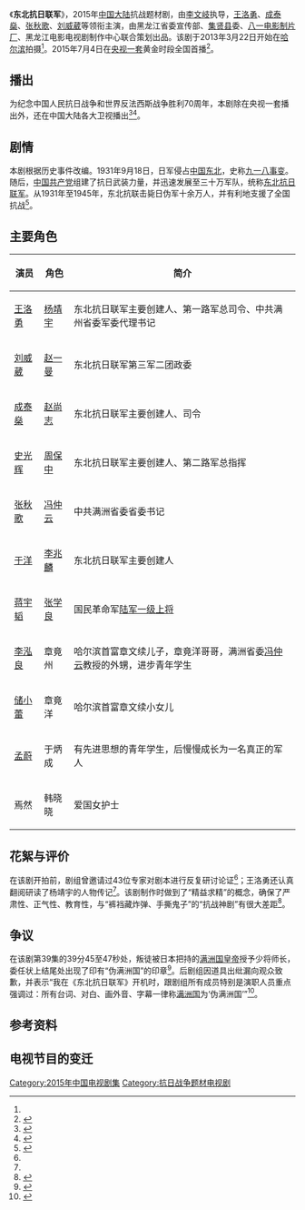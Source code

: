 {{about|2015年中國大陸電視劇|同名的1933年5月成立的东北人民革命军|东北抗日联军|}}   
{{电视节目信息框
| 名称      = 东北抗日联军
| 图片      = 
| 类型      = [[抗战|抗战]]
| 编剧      = 刘彦武、乔万民、大勇、苗若木
| 导演      = [[李文岐|李文岐]]
| 主演      = [[王洛勇|王洛勇]]、[[成泰燊|成泰燊]]<br>[[刘威葳|刘威葳]]、[[史光辉|史光辉]]<br>[[王桂峰|王桂峰]]、[[于洋|于洋]]
| 国家      = {{CHNML}}
| 语言      = [[汉语普通话|汉语普通话]]
| 字幕      = [[简体中文|简体中文]]
| 集数      = 46集
| 每集长度  = 40分钟左右
| 片尾曲    = 《英雄》
| 演唱2     = 中国广播少年合唱团、北京室内乐合合唱团
| 制作年份  = 2013年
| 制片人    = 王浩、张占尧、任君秋
| 外景 = [[黑龙江省|黑龙江省]][[哈尔滨市|哈尔滨市]]<ref name="哈尔滨开机">{{cite news|title=电视剧《东北抗日联军》哈尔滨开机|url=http://news.xinhuanet.com/zgjx/2013-03/23/c_132255944.htm|publisher= 新华社|date=2013年3月23日 |accessdate=2015年9月16日}}</ref>
| 制作公司  = 黑龙江电影电视剧制作中心
| 电视网    = [[中国中央电视台综合频道|央视一套]]（包括香港版本）
| 图像制式  = [[SDTV|SDTV]]（[[576i|576i]]）、[[HDTV|HDTV]]（[[1080i|1080i]]）
| 声音制式  = 立体声
| 播出国家  = {{CHNML}}
| 开始      = 2015年7月4日
| 结束      = 8月3日
| 前作      = 《[[怒放|怒放]]》
| 续作      = 《[[太行山上_(电视剧)|太行山上]]》
}}
{{portal box|中國|電視劇}}
《'''东北抗日联军'''》，2015年[[中国大陆|中国大陆]]抗战题材剧，由[[李文岐|李文岐]]执导，[[王洛勇|王洛勇]]、[[成泰燊|成泰燊]]、[[张秋歌|张秋歌]]、[[刘威葳|刘威葳]]等领衔主演，由黑龙江省委宣传部、[[集贤县|集贤县]]委、[[八一电影制片厂|八一电影制片厂]]、黑龙江电影电视剧制作中心联合策划出品。该剧于2013年3月22日开始在[[哈尔滨|哈尔滨]]拍摄<ref name="哈尔滨开机"/>。2015年7月4日在[[中国中央电视台综合频道|央视一套]]黄金时段全国首播<ref name="周六首播">{{cite news|title=《东北抗日联军》央视一套周六首播 |url=http://news.xinhuanet.com/photo/2015-07/01/c_127973722.htm |publisher= 新华网|date=2015年7月1日 |accessdate=2015年9月16日}}</ref>。

==播出==
为纪念中国人民抗日战争和世界反法西斯战争胜利70周年，本剧除在央视一套播出外，还在中国大陆各大卫视播出<ref>{{cite news |title=阅兵日卫视黄金档停播电视剧 娱乐节目周日复播 |url=http://ent.qq.com/a/20150902/042647.htm |publisher=腾讯娱乐 |date=2015年9月2日 |accessdate=2015年9月16日 |archive-date=2015年9月30日 |archive-url=https://web.archive.org/web/20150930015042/http://ent.qq.com/a/20150902/042647.htm |dead-url=no }}</ref><ref>{{cite news|title=於洋「承包」抗戰劇霸佔小熒屏|url=http://news.sina.com.tw/article/20150908/15115886.html|publisher=北京新浪網|date=2015年9月8日|accessdate=2015年9月16日|deadurl=yes|archiveurl=https://web.archive.org/web/20150926021311/http://news.sina.com.tw/article/20150908/15115886.html|archivedate=2015年9月26日}}</ref>。

==剧情==
本剧根据历史事件改编。1931年9月18日，日军侵占[[中国东北|中国东北]]，史称[[九一八事变|九一八事变]]。随后，[[中国共产党|中国共产党]]组建了抗日武装力量，并迅速发展至三十万军队，统称[[东北抗日联军|东北抗日联军]]。从1931年至1945年，东北抗联击毙日伪军十余万人，并有利地支援了全国抗战<ref>{{cite news |title=电视剧拍摄制作备案公示表 |url=http://dsj.sarft.gov.cn/tims/site/views/include/quickSearch/checkBlueprint/result.shanty?ids=0133d39d1a6d27d04028e4a2336cc2b3 |publisher=国家新闻出版广电总局 |date= |accessdate=2015年9月16日 |archive-url=https://web.archive.org/web/20160304235059/http://dsj.sarft.gov.cn/tims/site/views/include/quickSearch/checkBlueprint/result.shanty?ids=0133d39d1a6d27d04028e4a2336cc2b3 |archive-date=2016年3月4日 |dead-url=yes }}</ref>。

==主要角色==
{| class="wikitable"
|-
!演员 !! 角色 !!简介
|-
| [[王洛勇|王洛勇]] || [[杨靖宇|杨靖宇]] || 东北抗日联军主要创建人、第一路军总司令、中共满州省委军委代理书记
|-
| [[刘威葳|刘威葳]] || [[赵一曼|赵一曼]] || 东北抗日联军第三军二团政委
|-
| [[成泰燊|成泰燊]] || [[赵尚志|赵尚志]] || 东北抗日联军主要创建人、司令
|-
| [[史光辉|史光辉]] || [[周保中|周保中]] || 东北抗日联军主要创建人、第二路军总指挥
|-
| [[张秋歌|张秋歌]] || [[冯仲云|冯仲云]] || 中共满洲省委省委书记
|-
| [[于洋|于洋]] || [[李兆麟|李兆麟]] || 东北抗日联军主要创建人
|-
| [[蒋宇韬|蒋宇韬]] || [[张学良|张学良]] || 国民革命军[[陆军一级上将|陆军一级上将]]
|-
| [[李泓良|李泓良]] || 章竟州 || 哈尔滨首富章文续儿子，章竟洋哥哥，满洲省委[[冯仲云|冯仲云]]教授的外甥，进步青年学生
|-
| [[储小蕾|储小蕾]] || 章竟洋 || 哈尔滨首富章文续小女儿
|-
| [[孟蔚|孟蔚]] || 于炳成|| 有先进思想的青年学生，后慢慢成长为一名真正的军人
|-
| 焉然 || 韩晓晓 || 爱国女护士
|}

==花絮与评价==
在该剧开拍前，剧组曾邀请过43位专家对剧本进行反复研讨论证<ref name="哈尔滨开机"/>；王洛勇还认真翻阅研读了杨靖宇的人物传记<ref name="周六首播"/>。该剧制作时做到了“精益求精”的概念，确保了严肃性、正气性、教育性，与“裤裆藏炸弹、手撕鬼子”的“抗战神剧”有很大差距<ref>{{cite news |title=《东北抗日联军》：又见烈血 再铸忠魂 |url=http://ent.163.com/15/0710/15/AU63GDHS00031GVS.html |publisher=网易娱乐 |date=2015年7月10日 |accessdate=2015年9月16日 |archive-date=2016年3月5日 |archive-url=https://web.archive.org/web/20160305023702/http://ent.163.com/15/0710/15/AU63GDHS00031GVS.html |dead-url=no }}</ref>。

==争议==
在该剧第39集的39分45至47秒处，叛徒被日本把持的[[满洲国皇帝|满洲国皇帝]]授予少将师长，委任状上结尾处出现了印有“伪满洲国”的印章<ref>{{cite news |title=抗日神剧又来了！日本人自称“伪满洲国” |url=http://ent.ifeng.com/a/20150730/42463485_0.shtml |publisher=凤凰娱乐 |date=2015年7月30日 |accessdate=2015年9月16日 |archive-date=2019年2月19日 |archive-url=https://web.archive.org/web/20190219144956/http://ent.ifeng.com/a/20150730/42463485_0.shtml |dead-url=no }}</ref>。后剧组因道具出纰漏向观众致歉，并表示“我在《东北抗日联军》开机时，跟剧组所有成员特别是演职人员重点强调过：所有台词、对白、画外音、字幕一律称[[满洲国|满洲国]]为‘伪满洲国’”<ref>{{cite news|title=抗日剧《东北抗日联军》道具出纰漏导演致歉|url=http://www.chinadaily.com.cn/micro-reading/dzh/2015-07-30/content_14055961.html |publisher=红网综合|date=2015年7月30日 |accessdate=2015年9月16日}}</ref>。

==参考资料==
{{reflist|2}}

==电视节目的变迁==
{{電視節目的變遷
|電視台   = {{flagicon|CHN}} [[中国中央电视台综合频道|央视一套]] 第一特约剧场
|播放檔次 =周一至周五20:05两集连播
|節目名稱 =东北抗日联军<br />（2015年7月4日－8月3日）
|上一節目 = [[怒放|怒放]]<br />（2015年6月15日－7月3日）
|下一節目 = [[太行山上_(电视剧)|太行山上]]<br>（2015年8月4日－8月19日）
}}

{{央视一套电视剧}}
{{DEFAULTSORT:D}}
[[Category:2015年中国电视剧集|Category:2015年中国电视剧集]]
[[Category:抗日战争题材电视剧|Category:抗日战争题材电视剧]]